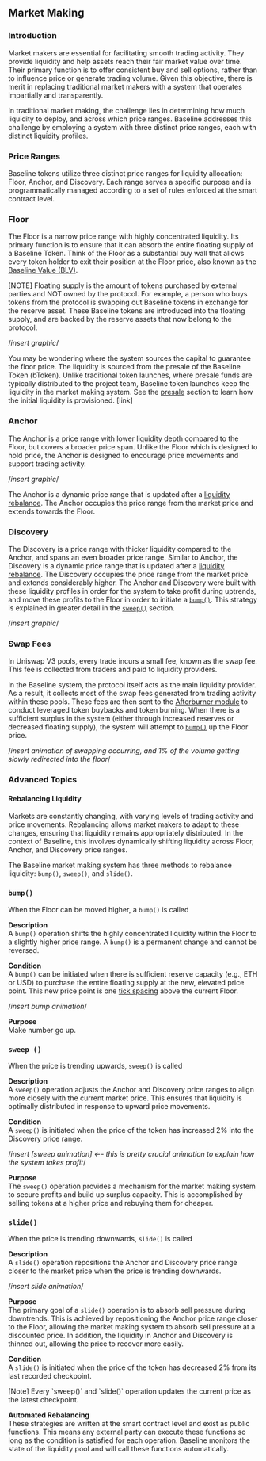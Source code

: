 
## Market Making

### Introduction
Market makers are essential for facilitating smooth trading activity. They provide liquidity and help assets reach their fair market value over time. Their primary function is to offer consistent buy and sell options, rather than to influence price or generate trading volume. Given this objective, there is merit in replacing traditional market makers with a system that operates impartially and transparently.

In traditional market making, the challenge lies in determining how much liquidity to deploy, and across which price ranges. Baseline addresses this challenge by employing a system with three distinct price ranges, each with distinct liquidity profiles.

### Price Ranges
Baseline tokens utilize three distinct price ranges for liquidity allocation: Floor, Anchor, and Discovery. Each range serves a specific purpose and is programmatically managed according to a set of rules enforced at the smart contract level.

### Floor
The Floor is a narrow price range with highly concentrated liquidity. Its primary function is to ensure that it can absorb the entire floating supply of a Baseline Token. Think of the Floor as a substantial buy wall that allows every token holder to exit their position at the Floor price, also known as the [Baseline Value (BLV)](/concepts/blv).

<Callout>
[NOTE] Floating supply is the amount of tokens purchased by external parties and NOT owned by the protocol. For example, a person who buys tokens from the protocol is swapping out Baseline tokens in exchange for the reserve asset. These Baseline tokens are introduced into the floating supply, and are backed by the reserve assets that now belong to the protocol. 
</Callout>


/*insert graphic*/

You may be wondering where the system sources the capital to guarantee the floor price. The liquidity is sourced from the presale of the Baseline Token (bToken). Unlike traditional token launches, where presale funds are typically distributed to the project team, Baseline token launches keep the liquidity in the market making system. See the [presale](#presale) section to learn how the initial liquidity is provisioned. [link]

### Anchor
The Anchor is a price range with lower liquidity depth compared to the Floor, but covers a broader price span. Unlike the Floor which is designed to hold price, the Anchor is designed to encourage price movements and support trading activity. 

/*insert graphic*/

The Anchor is a dynamic price range that is updated after a [liquidity rebalance](#rebalancing-liquidity). The Anchor occupies the price range from the market price and extends towards the Floor.

### Discovery
The Discovery is a price range with thicker liquidity compared to the Anchor, and spans an even broader price range. Similar to Anchor, the Discovery is a dynamic price range that is updated after a [liquidity rebalance](#rebalancing-liquidity). The Discovery occupies the price range from the market price and extends considerably higher. The Anchor and Discovery were built with these liquidity profiles in order for the system to take profit during uptrends, and move these profits to the Floor in order to initiate a [`bump()`](#bump). This strategy is explained in greater detail in the [`sweep()`](#sweep) section.

/*insert graphic*/

### Swap Fees
In Uniswap V3 pools, every trade incurs a small fee, known as the swap fee. This fee is collected from traders and paid to liquidity providers.

In the Baseline system, the protocol itself acts as the main liquidity provider. As a result, it collects most of the swap fees generated from trading activity within these pools. These fees are then sent to the [Afterburner module](/concepts/afternurner) to conduct leveraged token buybacks and token burning. When there is a sufficient surplus in the system (either through increased reserves or decreased floating supply), the system will attempt to [`bump()`](#bump) up the Floor price.

/*insert animation of swapping occurring, and 1% of the volume getting slowly redirected into the floor*/

### Advanced Topics
#### Rebalancing Liquidity
Markets are constantly changing, with varying levels of trading activity and price movements. ​​Rebalancing allows market makers to adapt to these changes, ensuring that liquidity remains appropriately distributed. In the context of Baseline, this involves dynamically shifting liquidity across Floor, Anchor, and Discovery price ranges.

The Baseline market making system has three methods to rebalance liquidity: `bump()`, `sweep()`, and `slide()`. 

### `bump()`
When the Floor can be moved higher, a `bump()` is called

**Description**  
A `bump()` operation shifts the highly concentrated liquidity within the Floor to a slightly higher price range. A `bump()` is a permanent change and cannot be reversed.

**Condition**  
A `bump()` can be initiated when there is sufficient reserve capacity (e.g., ETH or USD) to purchase the entire floating supply at the new, elevated price point. This new price point is one [tick spacing](#tick-spacing0) above the current Floor.

/*insert bump animation*/

**Purpose**  
Make number go up.

### `sweep ()`

When the price is trending upwards, `sweep()` is called

**Description**  
A `sweep()` operation adjusts the Anchor and Discovery price ranges to align more closely with the current market price. This ensures that liquidity is optimally distributed in response to upward price movements.

**Condition**  
A `sweep()` is initiated when the price of the token has increased 2% into the Discovery price range.

/*insert [sweep animation] ←- this is pretty crucial animation to explain how the system takes profit*/

**Purpose**  
The `sweep()` operation provides a mechanism for the market making system to secure profits and build up surplus capacity. This is accomplished by selling tokens at a higher price and rebuying them for cheaper. 

### `slide()`

When the price is trending downwards, `slide()` is called

**Description**  
A `slide()` operation repositions the Anchor and Discovery price range closer to the market price when the price is trending downwards.

/*insert slide animation*/

**Purpose**  
The primary goal of a `slide()` operation is to absorb sell pressure during downtrends. This is achieved by repositioning the Anchor price range closer to the Floor, allowing the market making system to absorb sell pressure at a discounted price. In addition, the liquidity in Anchor and Discovery is thinned out, allowing the price to recover more easily. 

**Condition**  
A `slide()` is initiated when the price of the token has decreased 2% from its last recorded checkpoint. 

<Callout>
[Note] Every `sweep()` and `slide()` operation updates the current price as the latest checkpoint.
</Callout>

**Automated Rebalancing**  
These strategies are written at the smart contract level and exist as public functions. This means any external party can execute these functions so long as the condition is satisfied for each operation. Baseline monitors the state of the liquidity pool and will call these functions automatically.
